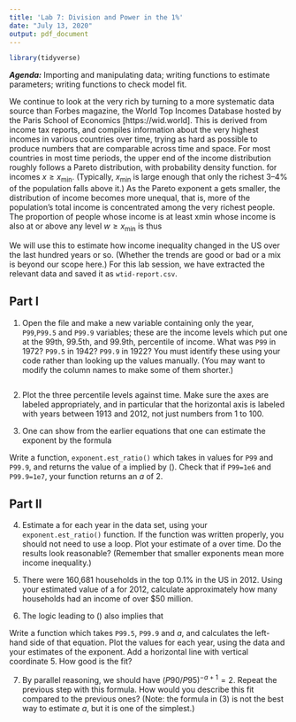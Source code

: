 ```yaml
---
title: 'Lab 7: Division and Power in the 1%'
date: "July 13, 2020"
output: pdf_document
---
```

```r
library(tidyverse)
```

***Agenda:*** Importing and manipulating data; writing functions to estimate parameters; writing functions to check model fit.

We continue to look at the very rich by turning to a more systematic data source than Forbes magazine, the World Top Incomes Database hosted by the Paris School of Economics [https://wid.world]. This is derived from income tax reports, and compiles information about the very highest incomes in various countries over time, trying as hard as possible to produce numbers that are comparable across time and space.
For most countries in most time periods, the upper end of the income distribution roughly follows a Pareto distribution, with probability density function.
\begin{equation}
f(x) = \frac{(a-1)}{x_{\mbox{min}}}\left(\frac{x}{x_{\mbox{min}}}\right)^{-a}
\label{paretodensity}
\end{equation}
for incomes $x \geq x_{\mbox{min}}$. (Typically, $x_{\mbox{min}}$ is large enough that only the richest 3–4% of the population falls above it.) As the Pareto exponent a gets smaller, the distribution of income becomes more unequal, that is, more of the population’s total income is concentrated among the very richest people.
The proportion of people whose income is at least xmin whose income is also at or above any level $w \geq x_{\mbox{min}}$ is thus
\begin{equation}
\mbox{Pr}(x\geq w) = \int_w^\infty f(x)dx = \int_w^\infty \frac{(a-1)}{x_{\mbox{min}}}\left(\frac{x}{x_{\mbox{min}}}\right)^{-a} dx = \left(\frac{w}{x_{\mbox{min}}}\right)^{-a+1} 
\label{paretoprob}
\end{equation}

We will use this to estimate how income inequality changed in the US over the last hundred
years or so. (Whether the trends are good or bad or a mix is beyond our scope here.)  For this lab session, we have extracted the relevant data and saved it as `wtid-report.csv`.

Part I
----------

1. Open the file and make a new variable containing only the year, `P99`,`P99.5` and `P99.9` variables; these are the income levels which put one at the 99th, 99.5th, and 99.9th, percentile of income. What was `P99` in 1972? `P99.5` in 1942? `P99.9` in 1922?
You must identify these using your code rather than looking up the values manually. (You may want to modify the column names to make some of them shorter.)
```r

```

2. Plot the three percentile levels against time. Make sure the axes are labeled appropriately, and in particular that the horizontal axis is labeled with years between 1913 and 2012, not just numbers from 1 to 100.

3. One can show from the earlier equations that one can estimate the exponent by the formula
\begin{equation}
a = 1- \frac{\log 10}{\log P99/P99.9} 
\label{formula}
\end{equation}

Write a function, `exponent.est_ratio()` which takes in values for `P99` and `P99.9`, and returns the value of a implied by (\eqref{formula}). Check that if `P99=1e6` and `P99.9=1e7`, your function returns an $a$ of 2.

Part II
----------

4. Estimate a for each year in the data set, using your `exponent.est_ratio()` function. If the function was written properly, you should not need to use a loop. Plot your estimate of a over time. Do the results look reasonable? (Remember that smaller exponents mean more income inequality.)

5. There were 160,681 households in the top 0.1% in the US in 2012. Using your estimated value of a for 2012, calculate approximately how many households had an income of over $50 million.

6. The logic leading to (\eqref{formula}) also implies that
\begin{equation}
\left(\frac{P99.5}{P99.9}\right)^{-a+1}=5 
\nonumber
\end{equation}

Write a function which takes `P99.5`, `P99.9` and $a$, and calculates the left-hand side of that equation. Plot the values for each year, using the data and your estimates of the exponent. Add a horizontal line with vertical coordinate 5. How good is the fit?

7. By parallel reasoning, we should have $(P90/P95)^{-a+1}=2$. Repeat the previous step with this formula. How would you describe this fit compared to the previous ones?
(Note: the formula in (3) is not the best way to estimate $a$, but it is one of the simplest.)

